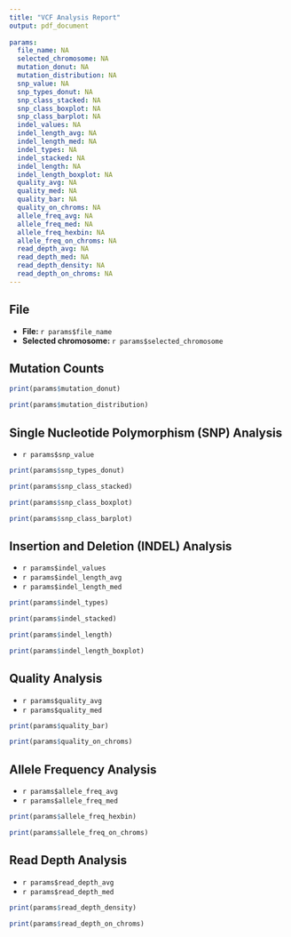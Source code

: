 ```yaml
---
title: "VCF Analysis Report"
output: pdf_document
  
params:
  file_name: NA
  selected_chromosome: NA
  mutation_donut: NA
  mutation_distribution: NA
  snp_value: NA
  snp_types_donut: NA
  snp_class_stacked: NA
  snp_class_boxplot: NA
  snp_class_barplot: NA
  indel_values: NA
  indel_length_avg: NA
  indel_length_med: NA
  indel_types: NA
  indel_stacked: NA
  indel_length: NA
  indel_length_boxplot: NA
  quality_avg: NA
  quality_med: NA
  quality_bar: NA
  quality_on_chroms: NA
  allele_freq_avg: NA
  allele_freq_med: NA
  allele_freq_hexbin: NA
  allele_freq_on_chroms: NA
  read_depth_avg: NA 
  read_depth_med: NA
  read_depth_density: NA
  read_depth_on_chroms: NA
---
```


## File
- **File: ** `r params$file_name`
- **Selected chromosome: ** `r params$selected_chromosome`


## Mutation Counts
```r
print(params$mutation_donut)
```

```r
print(params$mutation_distribution)
```


## Single Nucleotide Polymorphism (SNP) Analysis
- `r params$snp_value`

```r
print(params$snp_types_donut)
```

```r
print(params$snp_class_stacked)
```

```r
print(params$snp_class_boxplot)
```

```r
print(params$snp_class_barplot)
```


## Insertion and Deletion (INDEL) Analysis
- `r params$indel_values`
- `r params$indel_length_avg`
- `r params$indel_length_med`

```r
print(params$indel_types)
```

```r
print(params$indel_stacked)
```

```r
print(params$indel_length)
```

```r
print(params$indel_length_boxplot)
```


## Quality Analysis
- `r params$quality_avg`
- `r params$quality_med`

```r
print(params$quality_bar)
```

```r
print(params$quality_on_chroms)
```


## Allele Frequency Analysis
- `r params$allele_freq_avg`
- `r params$allele_freq_med`

```r
print(params$allele_freq_hexbin)
```

```r
print(params$allele_freq_on_chroms)
```


## Read Depth Analysis
- `r params$read_depth_avg`
- `r params$read_depth_med`

```r
print(params$read_depth_density)
```

```r
print(params$read_depth_on_chroms)
```


